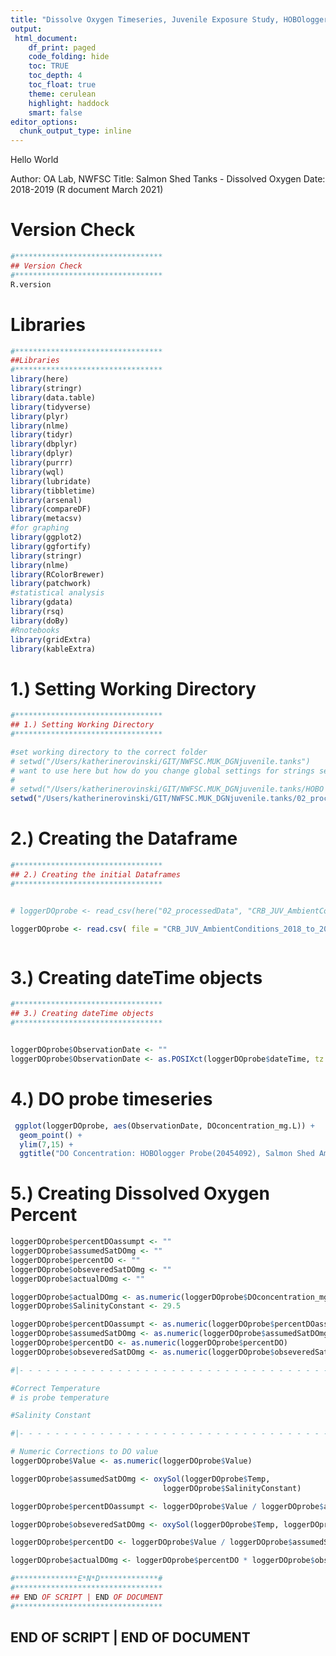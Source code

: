 ```yaml
---
title: "Dissolve Oxygen Timeseries, Juvenile Exposure Study, HOBOlogger Data Import"
output:
 html_document:
    df_print: paged
    code_folding: hide
    toc: TRUE
    toc_depth: 4
    toc_float: true
    theme: cerulean
    highlight: haddock
    smart: false
editor_options: 
  chunk_output_type: inline
---
```



Hello World

Author: OA Lab, NWFSC
Title: Salmon Shed Tanks - Dissolved Oxygen
Date: 2018-2019 (R document March 2021)


# Version Check
```r
#*********************************
## Version Check
#********************************* 
R.version

```



# Libraries
```r
#*********************************
##Libraries
#********************************* 
library(here)
library(stringr)
library(data.table)
library(tidyverse)
library(plyr)
library(nlme)
library(tidyr)
library(dbplyr)
library(dplyr)
library(purrr)
library(wql)
library(lubridate)
library(tibbletime)
library(arsenal)
library(compareDF)
library(metacsv)
#for graphing
library(ggplot2)
library(ggfortify)
library(stringr)
library(nlme)
library(RColorBrewer)
library(patchwork)
#statistical analysis
library(gdata)
library(rsq)
library(doBy)
#Rnotebooks 
library(gridExtra)
library(kableExtra)

```




# 1.) Setting Working Directory
```r
#*********************************
## 1.) Setting Working Directory
#*********************************

#set working directory to the correct folder
# setwd("/Users/katherinerovinski/GIT/NWFSC.MUK_DGNjuvenile.tanks")
# want to use here but how do you change global settings for strings set to false?
# 
# setwd("/Users/katherinerovinski/GIT/NWFSC.MUK_DGNjuvenile.tanks/HOBO Data/logger_DOprobe")
setwd("/Users/katherinerovinski/GIT/NWFSC.MUK_DGNjuvenile.tanks/02_processedData")


```



# 2.) Creating the Dataframe
```r

#*********************************
## 2.) Creating the initial Dataframes
#*********************************


# loggerDOprobe <- read_csv(here("02_processedData", "CRB_JUV_AmbientConditions_2018_to_2019loggerDO.csv"))

loggerDOprobe <- read.csv( file = "CRB_JUV_AmbientConditions_2018_to_2019loggerDO.csv", stringsAsFactors = FALSE)



```




# 3.) Creating dateTime objects 
```r
#*********************************
## 3.) Creating dateTime objects  
#*********************************


loggerDOprobe$ObservationDate <- ""
loggerDOprobe$ObservationDate <- as.POSIXct(loggerDOprobe$dateTime, tz = "UTC", "%m/%d/%y %H:%M")


```




# 4.) DO probe timeseries
```r



 ggplot(loggerDOprobe, aes(ObservationDate, DOconcentration_mg.L)) +
  geom_point() +
  ylim(7,15) +
  ggtitle("DO Concentration: HOBOlogger Probe(20454092), Salmon Shed Ambient Water")


```


# 5.) Creating Dissolved Oxygen Percent

```r

loggerDOprobe$percentDOassumpt <- ""
loggerDOprobe$assumedSatDOmg <- ""
loggerDOprobe$percentDO <- ""
loggerDOprobe$obseveredSatDOmg <- ""
loggerDOprobe$actualDOmg <- ""

loggerDOprobe$actualDOmg <- as.numeric(loggerDOprobe$DOconcentration_mg.L)
loggerDOprobe$SalinityConstant <- 29.5

loggerDOprobe$percentDOassumpt <- as.numeric(loggerDOprobe$percentDOassumpt)
loggerDOprobe$assumedSatDOmg <- as.numeric(loggerDOprobe$assumedSatDOmg)
loggerDOprobe$percentDO <- as.numeric(loggerDOprobe$percentDO)
loggerDOprobe$obseveredSatDOmg <- as.numeric(loggerDOprobe$obseveredSatDOmg)

#|- - - - - - - - - - - - - - - - - - - - - - - - - - - - - - - - - - - |

#Correct Temperature
# is probe temperature

#Salinity Constant

#|- - - - - - - - - - - - - - - - - - - - - - - - - - - - - - - - - - - |

# Numeric Corrections to DO value
loggerDOprobe$Value <- as.numeric(loggerDOprobe$Value)

loggerDOprobe$assumedSatDOmg <- oxySol(loggerDOprobe$Temp, 
                                  loggerDOprobe$SalinityConstant)

loggerDOprobe$percentDOassumpt <- loggerDOprobe$Value / loggerDOprobe$assumedSatDOmg

loggerDOprobe$obseveredSatDOmg <- oxySol(loggerDOprobe$Temp, loggerDOprobe$SalinityConstant)

loggerDOprobe$percentDO <- loggerDOprobe$Value / loggerDOprobe$assumedSatDOmg

loggerDOprobe$actualDOmg <- loggerDOprobe$percentDO * loggerDOprobe$obseveredSatDOmg

```







```r
#**************E*N*D*************# 
#*********************************
## END OF SCRIPT | END OF DOCUMENT 
#*********************************
```


## END OF SCRIPT | END OF DOCUMENT



















